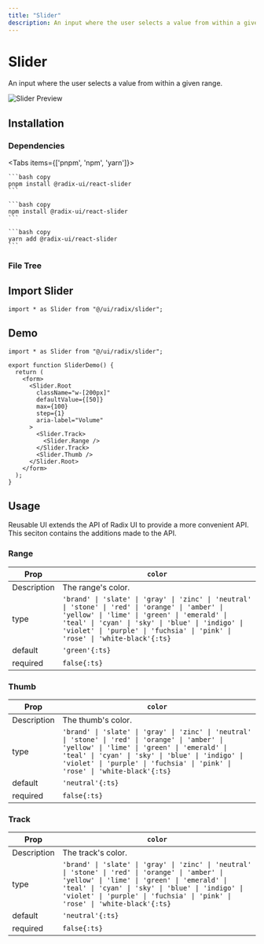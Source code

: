```yaml
---
title: "Slider"
description: An input where the user selects a value from within a given range.
---
```



# Slider

An input where the user selects a value from within a given range.

<RadixDocs slug="slider" />

![Slider Preview](/pro/demos/radix/slider.png)

## Installation

### Dependencies

<Tabs items={['pnpm', 'npm', 'yarn']}>
  <Tab>
    
    ```bash copy
    pnpm install @radix-ui/react-slider
    ```

  </Tab>
  <Tab>
    
    ```bash copy
    npm install @radix-ui/react-slider
    ```

  </Tab>
  <Tab>
    
    ```bash copy
    yarn add @radix-ui/react-slider
    ```

  </Tab>
</Tabs>

### File Tree

<FileTree>
  <FileTree.Folder name="ui" defaultOpen>
    <FileTree.Folder name="radix" defaultOpen>
      <FileTree.Folder name="slider" defaultOpen>
        <FileTree.File name="range.ts" />
        <FileTree.File name="thumb.ts" />
        <FileTree.File name="track.ts" />
        <FileTree.File name="variants.ts" />
      </FileTree.Folder>
      <FileTree.File name="slider.tsx" />
    </FileTree.Folder>
  </FileTree.Folder>
</FileTree>

## Import Slider

```tsx copy
import * as Slider from "@/ui/radix/slider";
```

## Demo

```tsx copy filename="@/demos/radix/slider.tsx"
import * as Slider from "@/ui/radix/slider";

export function SliderDemo() {
  return (
    <form>
      <Slider.Root
        className="w-[200px]"
        defaultValue={[50]}
        max={100}
        step={1}
        aria-label="Volume"
      >
        <Slider.Track>
          <Slider.Range />
        </Slider.Track>
        <Slider.Thumb />
      </Slider.Root>
    </form>
  );
}
```

## Usage

Reusable UI extends the API of Radix UI to provide a more convenient API. This seciton contains the additions made to the API.

### Range

| Prop        | `color`                                                                                                                                                                                                                                                                          |
| ----------- | -------------------------------------------------------------------------------------------------------------------------------------------------------------------------------------------------------------------------------------------------------------------------------- |
| Description | The range's color.                                                                                                                                                                                                                                                               |
| type        | `'brand' \| 'slate' \| 'gray' \| 'zinc' \| 'neutral' \| 'stone' \| 'red' \| 'orange' \| 'amber' \| 'yellow' \| 'lime' \| 'green' \| 'emerald' \| 'teal' \| 'cyan' \| 'sky' \| 'blue' \| 'indigo' \| 'violet' \| 'purple' \| 'fuchsia' \| 'pink' \| 'rose' \| 'white-black'{:ts}` |
| default     | `'green'{:ts}`                                                                                                                                                                                                                                                                   |
| required    | `false{:ts}`                                                                                                                                                                                                                                                                     |

### Thumb

| Prop        | `color`                                                                                                                                                                                                                                                                          |
| ----------- | -------------------------------------------------------------------------------------------------------------------------------------------------------------------------------------------------------------------------------------------------------------------------------- |
| Description | The thumb's color.                                                                                                                                                                                                                                                               |
| type        | `'brand' \| 'slate' \| 'gray' \| 'zinc' \| 'neutral' \| 'stone' \| 'red' \| 'orange' \| 'amber' \| 'yellow' \| 'lime' \| 'green' \| 'emerald' \| 'teal' \| 'cyan' \| 'sky' \| 'blue' \| 'indigo' \| 'violet' \| 'purple' \| 'fuchsia' \| 'pink' \| 'rose' \| 'white-black'{:ts}` |
| default     | `'neutral'{:ts}`                                                                                                                                                                                                                                                                 |
| required    | `false{:ts}`                                                                                                                                                                                                                                                                     |

### Track

| Prop        | `color`                                                                                                                                                                                                                                                                          |
| ----------- | -------------------------------------------------------------------------------------------------------------------------------------------------------------------------------------------------------------------------------------------------------------------------------- |
| Description | The track's color.                                                                                                                                                                                                                                                               |
| type        | `'brand' \| 'slate' \| 'gray' \| 'zinc' \| 'neutral' \| 'stone' \| 'red' \| 'orange' \| 'amber' \| 'yellow' \| 'lime' \| 'green' \| 'emerald' \| 'teal' \| 'cyan' \| 'sky' \| 'blue' \| 'indigo' \| 'violet' \| 'purple' \| 'fuchsia' \| 'pink' \| 'rose' \| 'white-black'{:ts}` |
| default     | `'neutral'{:ts}`                                                                                                                                                                                                                                                                 |
| required    | `false{:ts}`                                                                                                                                                                                                                                                                     |
